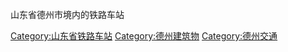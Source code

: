 山东省德州市境内的铁路车站

[[Category:山东省铁路车站|Category:山东省铁路车站]]
[[Category:德州建筑物|Category:德州建筑物]]
[[Category:德州交通|Category:德州交通]]